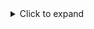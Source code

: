 <details><summary>Click to expand</summary><p>

#### 1. Tools required:

- A laptop or development computer running Ubuntu.
- An internet connection on your development computer.
- A variety of hand tools to get access to the motor controllers inside your Husky, Dingo, or Ridgeback.
- A cable to connect your computer to the robot's motor controller.
  We use an FTDI TTL-232R-3V3 with it's default pinout.
  You can purchase this cable from Digi-Key as [768-1015-ND](https://www.digikey.ca/en/products/detail/ftdi-future-technology-devices-international-ltd/TTL-232R-3V3/1836393).

  <figure>
    <center>
      <img
        src="/img/accessories_images/puma/puma_motor_controller_1.png"
        width="300"
      />
    </center>
  </figure>

---

#### 2. Get the firmware tools from GitHub.

You can download the firmware tool, and the firmware binary file from [this GitHub repository](https://github.com/clearpathrobotics/puma-motor-firmware).
Refer to the README inside that repository to decide which binary file you should use for your robot platform and application.

:::note

You can get these tools by using `git clone`, or by using the GitHub's _Download ZIP_ button.

:::

---

#### 3. Get physical access to the motor controllers

Turn off the robot.
Use hand tools to remove panels on your robot so you can get access the motor controllers.

---

#### 4. Connect the cable.

Depending on the robot, you will have 2 or 4 motor controllers installed.
You will need to repeat this installation process for each motor controller, so keep track of which ones you have updated.

Connect the cable with the orientation as shown in the attached image.

:::caution

The wrong orientation will irreparably damage the motor controller.

:::

:::note

Do not change or remove any of the other components on your motor controllers.

- Switches
- Input power cables
- Motor power cables
- RJ11 communication cables
- DIP switches
- Terminating resistor switch

:::

<figure>
  <center>
    <img
      src="/img/accessories_images/puma/puma_motor_controller_2.png"
      width="600"
    />
  </center>
</figure>

---

#### 5. Connect the USB end of the cable to your development computer.

---

#### 6. Place the motor controller in firmware loading mode.

You can do this by pressing the button shown below, and then turning the robot on.
You may release the button 3 seconds after turning the robot on.
Notice that the large _Status LED_ is not turned on.

:::note

The other motor controllers' _Status LEDs_ will be orange since they are not in firmware loading mode.

:::

<figure>
  <center>
    <img
      src="/img/accessories_images/puma/puma_motor_controller_3.png"
      width="600"
    />
    <figcaption>
      Button shown in the top right corner.
      <br />
      The <em>Status LED</em> is between the RJ11 connectors.
    </figcaption>
  </center>
</figure>

---

#### 7. Install the new firmware.

Open a new terminal shell on your development computer.
Navigate to the folder that you cloned of downloaded from GitHub in Step 2.
For example, if you saved the repository to your _Downloads_ folder:

```
cd ~/Downloads/puma_motor_firmware
```

Now install the firmware on the motor controller by running the command:

```
./sflash motor_controller_firmware_husky_001.bin -c /dev/ttyUSB0
```

:::note

Replace `motor_controller_firmware_husky_001.bin` with whatever firmware file you have chosen for your application.

:::

You should see the program running in the terminal window.
You will see the following message when the firmware installation is complete:

```
Application    : motor_controller_firmware_husky_001.bin
Program Address: 0x0
       COM Port: /dev/ttyUSB0
      Baud Rate: 115200
Erasing Flash:
Remaining Bytes: 00000000
Successfully downloaded to device.
```

---

#### 8. Repeat the process for the remaining motor controllers.

You can follow Steps 4 - 7 for the remaining motor controllers.
Make sure you turn off the robot each time.

---

### 9. Reboot the robot and test.

Power-cycle your robot.
Once it has restarted, use a joystick to drive it around.

The robot's dynamics may be very different than what you are familiar with.
The new firmware will change how the motor's react to `/cmd_vel` messages, so you should test in a controlled setting.

</p></details>
